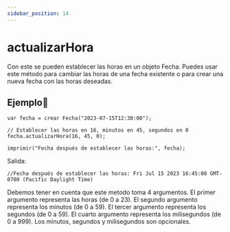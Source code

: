 ```yaml
---
sidebar_position: 14
---
```



# actualizarHora
Con este se pueden establecer las horas en un objeto Fecha. Puedes usar este método para cambiar las horas de una fecha existente o para crear una nueva fecha con las horas deseadas.

## Ejemplo📝

```dummy
var fecha = crear Fecha("2023-07-15T12:30:00");

// Establecer las horas en 16, minutos en 45, segundos en 0
fecha.actualizarHora(16, 45, 0);

imprimir("Fecha después de establecer las horas:", fecha);

```
Salida:

```dummy
//Fecha después de establecer las horas: Fri Jul 15 2023 16:45:00 GMT-0700 (Pacific Daylight Time)
```

Debemos tener en cuenta que este metodo toma 4 argumentos. El primer argumento representa las horas (de 0 a 23). El segundo argumento representa los minutos (de 0 a 59). El tercer argumento representa los segundos (de 0 a 59). El cuarto argumento representa los milisegundos (de 0 a 999). Los minutos, segundos y milisegundos son opcionales.